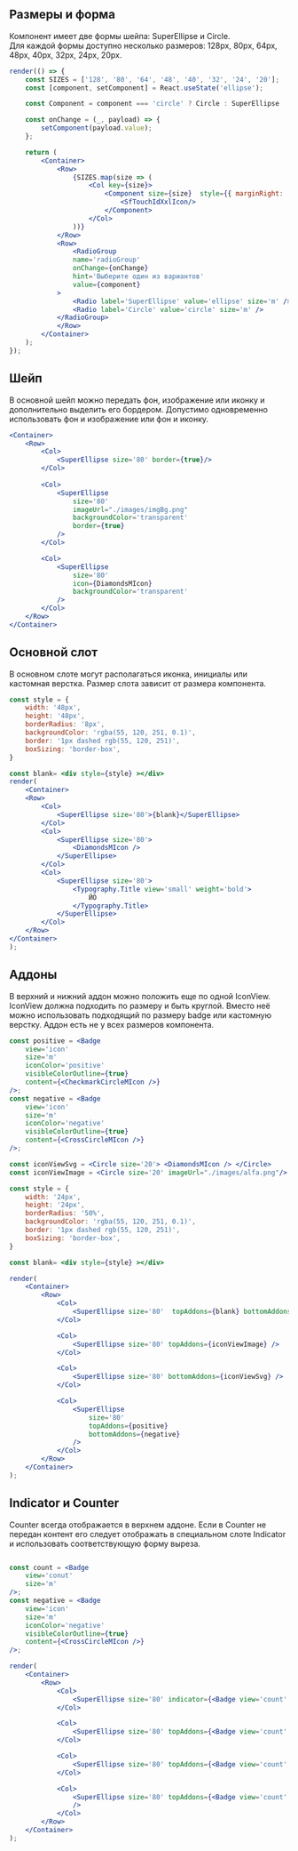 ## Размеры и форма

Компонент имеет две формы шейпа: SuperEllipse и Circle.  
Для каждой формы доступно несколько размеров: 128px, 80px, 64px, 48px, 40px, 32px, 24px, 20px.

```jsx live
render(() => {
    const SIZES = ['128', '80', '64', '48', '40', '32', '24', '20'];
    const [component, setComponent] = React.useState('ellipse');

    const Component = component === 'circle' ? Circle : SuperEllipse

    const onChange = (_, payload) => {
        setComponent(payload.value);
    };

    return (
        <Container>
            <Row>
                {SIZES.map(size => (
                    <Col key={size}>
                        <Component size={size}  style={{ marginRight: '20px'}}>
                            <SfTouchIdXxlIcon/>
                        </Component>
                    </Col>
                ))}
            </Row>
            <Row>
                <RadioGroup
                name='radioGroup'
                onChange={onChange}
                hint='Выберите один из вариантов'
                value={component}
            >
                <Radio label='SuperEllipse' value='ellipse' size='m' />
                <Radio label='Circle' value='circle' size='m' />
            </RadioGroup>
            </Row>
        </Container>
    );
});
```

## Шейп

В основной шейп можно передать фон, изображение или иконку и дополнительно выделить его бордером. Допустимо одновременно использовать фон и изображение или фон и иконку.

```jsx live
<Container>
    <Row>
        <Col>
            <SuperEllipse size='80' border={true}/>
        </Col>
    
        <Col>
            <SuperEllipse
                size='80'
                imageUrl="./images/imgBg.png"
                backgroundColor='transparent'
                border={true}
            />
        </Col>

        <Col>
            <SuperEllipse
                size='80'
                icon={DiamondsMIcon}
                backgroundColor='transparent'
            />
        </Col>
    </Row>
</Container>
```

## Основной слот

В основном слоте могут располагаться иконка, инициалы или кастомная верстка. Размер слота зависит от размера компонента.

```jsx live
const style = {
    width: '48px',
    height: '48px',
    borderRadius: '8px',
    backgroundColor: 'rgba(55, 120, 251, 0.1)',
    border: '1px dashed rgb(55, 120, 251)',
    boxSizing: 'border-box',
}

const blank= <div style={style} ></div>
render(
    <Container>
    <Row>
        <Col>
            <SuperEllipse size='80'>{blank}</SuperEllipse>
        </Col>
        <Col>
            <SuperEllipse size='80'>
                <DiamondsMIcon />
            </SuperEllipse>
        </Col>
        <Col>
            <SuperEllipse size='80'>
                <Typography.Title view='small' weight='bold'>
                    ЙО
                </Typography.Title>
            </SuperEllipse>
        </Col>
    </Row>
</Container>
);
```

## Аддоны

В верхний и нижний аддон можно положить еще по одной IconView. IconView должна подходить по размеру и быть круглой. Вместо неё можно использовать подходящий по размеру badge или кастомную верстку. Аддон есть не у всех размеров компонента.

```jsx live
const positive = <Badge
    view='icon'
    size='m'
    iconColor='positive'
    visibleColorOutline={true}
    content={<CheckmarkCircleMIcon />}
/>;
const negative = <Badge
    view='icon'
    size='m'
    iconColor='negative'
    visibleColorOutline={true}
    content={<CrossCircleMIcon />}
/>;

const iconViewSvg = <Circle size='20'> <DiamondsMIcon /> </Circle>
const iconViewImage = <Circle size='20' imageUrl="./images/alfa.png"/>

const style = {
    width: '24px',
    height: '24px',
    borderRadius: '50%',
    backgroundColor: 'rgba(55, 120, 251, 0.1)',
    border: '1px dashed rgb(55, 120, 251)',
    boxSizing: 'border-box',
}

const blank= <div style={style} ></div>

render(
    <Container>
        <Row>
            <Col>
                <SuperEllipse size='80'  topAddons={blank} bottomAddons={blank}/>
            </Col>

            <Col>
                <SuperEllipse size='80' topAddons={iconViewImage} />
            </Col>

            <Col>
                <SuperEllipse size='80' bottomAddons={iconViewSvg} />
            </Col>

            <Col>
                <SuperEllipse
                    size='80'
                    topAddons={positive}
                    bottomAddons={negative}
                />
            </Col>
        </Row>
    </Container>
);
```

## Indicator и Counter

Counter всегда отображается в верхнем аддоне. Если в Counter не передан контент его следует отображать в специальном слоте Indicator и использовать соответствующую форму выреза.
```jsx live

const count = <Badge
    view='conut'
    size='m'
/>;
const negative = <Badge
    view='icon'
    size='m'
    iconColor='negative'
    visibleColorOutline={true}
    content={<CrossCircleMIcon />}
/>;

render(
    <Container>
        <Row>
            <Col>
                <SuperEllipse size='80' indicator={<Badge view='count' height={20} />} />
            </Col>

            <Col>
                <SuperEllipse size='80' topAddons={<Badge view='count' height={20} content={1}/>} />
            </Col>

            <Col>
                <SuperEllipse size='80' topAddons={<Badge view='count' height={20} content={25} />} />
            </Col>

            <Col>
                <SuperEllipse size='80' topAddons={<Badge view='count' height={20} content={100} />}
                />
            </Col>
        </Row>
    </Container>
);
```